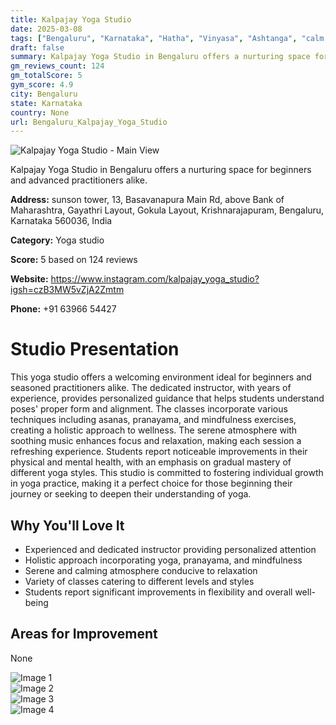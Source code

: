 ```yaml
---
title: Kalpajay Yoga Studio
date: 2025-03-08
tags: ["Bengaluru", "Karnataka", "Hatha", "Vinyasa", "Ashtanga", "calm atmosphere", "personalized instruction", "Bengaluru"]  
draft: false
summary: Kalpajay Yoga Studio in Bengaluru offers a nurturing space for beginners and advanced practitioners alike.
gm_reviews_count: 124
gm_totalScore: 5
gym_score: 4.9
city: Bengaluru
state: Karnataka
country: None
url: Bengaluru_Kalpajay_Yoga_Studio
---
```


<div className="aspect-[16/9] relative my-8">
  <img 
    src="https://lh5.googleusercontent.com/p/AF1QipPI0FbJB_9QoHclDLLam0ka6TYIBJyB3yWE0LJM=w1920-h1080-k-no"
    alt="Kalpajay Yoga Studio - Main View"
    className="object-cover absolute inset-0 w-full h-full rounded-lg"
  />
</div>

Kalpajay Yoga Studio in Bengaluru offers a nurturing space for beginners and advanced practitioners alike.

**Address:** sunson tower, 13, Basavanapura Main Rd, above Bank of Maharashtra, Gayathri Layout, Gokula Layout, Krishnarajapuram, Bengaluru, Karnataka 560036, India

**Category:** Yoga studio

**Score:** 5 based on 124 reviews

**Website:** https://www.instagram.com/kalpajay_yoga_studio?igsh=czB3MW5vZjA2Zmtm

**Phone:** +91 63966 54427

# Studio Presentation

This yoga studio offers a welcoming environment ideal for beginners and seasoned practitioners alike. The dedicated instructor, with years of experience, provides personalized guidance that helps students understand poses' proper form and alignment. The classes incorporate various techniques including asanas, pranayama, and mindfulness exercises, creating a holistic approach to wellness. The serene atmosphere with soothing music enhances focus and relaxation, making each session a refreshing experience. Students report noticeable improvements in their physical and mental health, with an emphasis on gradual mastery of different yoga styles. This studio is committed to fostering individual growth in yoga practice, making it a perfect choice for those beginning their journey or seeking to deepen their understanding of yoga.

## Why You'll Love It

- Experienced and dedicated instructor providing personalized attention
- Holistic approach incorporating yoga, pranayama, and mindfulness
- Serene and calming atmosphere conducive to relaxation
- Variety of classes catering to different levels and styles
- Students report significant improvements in flexibility and overall well-being

## Areas for Improvement

None

<div className="grid grid-cols-1 xl:grid-cols-2 gap-4 my-8">
<div className="aspect-[4/3] relative"><img src="https://lh3.googleusercontent.com/p/AF1QipMbTQcMPOZTJLEbJQSElLSAWxMHlrIRKyx6i6YF=w1920-h1080-k-no" alt="Image 1" className="object-cover absolute inset-0 w-full h-full rounded-lg" /></div>
<div className="aspect-[4/3] relative"><img src="https://lh5.googleusercontent.com/p/AF1QipNz1krhnWgOLdPNB220azCAAO-Z7ix4-k8lFS9h=w1920-h1080-k-no" alt="Image 2" className="object-cover absolute inset-0 w-full h-full rounded-lg" /></div>
<div className="aspect-[4/3] relative"><img src="https://lh5.googleusercontent.com/p/AF1QipODKnaEY6unwOsRf4p6entjjM5zA55eT4RK80Sw=w1920-h1080-k-no" alt="Image 3" className="object-cover absolute inset-0 w-full h-full rounded-lg" /></div>
<div className="aspect-[4/3] relative"><img src="https://lh5.googleusercontent.com/p/AF1QipN12tqwbPPAX9U67mQs1dhZippKdy8d-92Vai8q=w1920-h1080-k-no" alt="Image 4" className="object-cover absolute inset-0 w-full h-full rounded-lg" /></div>
</div>